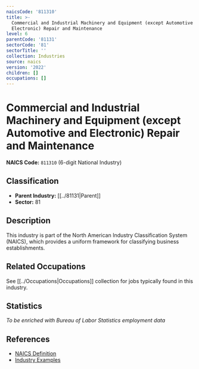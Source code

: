 ```yaml
---
naicsCode: '811310'
title: >-
  Commercial and Industrial Machinery and Equipment (except Automotive and
  Electronic) Repair and Maintenance
level: 6
parentCode: '81131'
sectorCode: '81'
sectorTitle: ''
collection: Industries
source: naics
version: '2022'
children: []
occupations: []
---
```

# Commercial and Industrial Machinery and Equipment (except Automotive and Electronic) Repair and Maintenance

**NAICS Code:** `811310` (6-digit National Industry)

## Classification

- **Parent Industry:** [[../81131|Parent]]
- **Sector:** 81

## Description

This industry is part of the North American Industry Classification System (NAICS), which provides a uniform framework for classifying business establishments.

## Related Occupations

See [[../Occupations|Occupations]] collection for jobs typically found in this industry.

## Statistics

*To be enriched with Bureau of Labor Statistics employment data*

## References

- [NAICS Definition](https://www.census.gov/naics/)
- [Industry Examples](https://www.census.gov/naics/2022NAICS/)
